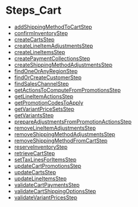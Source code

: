 
# Steps\_Cart

- [addShippingMethodToCartStep](../Steps_Cart/functions/core_flows.Cart.Steps_Cart.addShippingMethodToCartStep/page.mdx)
- [confirmInventoryStep](../Steps_Cart/functions/core_flows.Cart.Steps_Cart.confirmInventoryStep/page.mdx)
- [createCartsStep](../Steps_Cart/functions/core_flows.Cart.Steps_Cart.createCartsStep/page.mdx)
- [createLineItemAdjustmentsStep](../Steps_Cart/functions/core_flows.Cart.Steps_Cart.createLineItemAdjustmentsStep/page.mdx)
- [createLineItemsStep](../Steps_Cart/functions/core_flows.Cart.Steps_Cart.createLineItemsStep/page.mdx)
- [createPaymentCollectionsStep](../Steps_Cart/functions/core_flows.Cart.Steps_Cart.createPaymentCollectionsStep/page.mdx)
- [createShippingMethodAdjustmentsStep](../Steps_Cart/functions/core_flows.Cart.Steps_Cart.createShippingMethodAdjustmentsStep/page.mdx)
- [findOneOrAnyRegionStep](../Steps_Cart/functions/core_flows.Cart.Steps_Cart.findOneOrAnyRegionStep/page.mdx)
- [findOrCreateCustomerStep](../Steps_Cart/functions/core_flows.Cart.Steps_Cart.findOrCreateCustomerStep/page.mdx)
- [findSalesChannelStep](../Steps_Cart/functions/core_flows.Cart.Steps_Cart.findSalesChannelStep/page.mdx)
- [getActionsToComputeFromPromotionsStep](../Steps_Cart/functions/core_flows.Cart.Steps_Cart.getActionsToComputeFromPromotionsStep/page.mdx)
- [getLineItemActionsStep](../Steps_Cart/functions/core_flows.Cart.Steps_Cart.getLineItemActionsStep/page.mdx)
- [getPromotionCodesToApply](../Steps_Cart/functions/core_flows.Cart.Steps_Cart.getPromotionCodesToApply/page.mdx)
- [getVariantPriceSetsStep](../Steps_Cart/functions/core_flows.Cart.Steps_Cart.getVariantPriceSetsStep/page.mdx)
- [getVariantsStep](../Steps_Cart/functions/core_flows.Cart.Steps_Cart.getVariantsStep/page.mdx)
- [prepareAdjustmentsFromPromotionActionsStep](../Steps_Cart/functions/core_flows.Cart.Steps_Cart.prepareAdjustmentsFromPromotionActionsStep/page.mdx)
- [removeLineItemAdjustmentsStep](../Steps_Cart/functions/core_flows.Cart.Steps_Cart.removeLineItemAdjustmentsStep/page.mdx)
- [removeShippingMethodAdjustmentsStep](../Steps_Cart/functions/core_flows.Cart.Steps_Cart.removeShippingMethodAdjustmentsStep/page.mdx)
- [removeShippingMethodFromCartStep](../Steps_Cart/functions/core_flows.Cart.Steps_Cart.removeShippingMethodFromCartStep/page.mdx)
- [reserveInventoryStep](../Steps_Cart/functions/core_flows.Cart.Steps_Cart.reserveInventoryStep/page.mdx)
- [retrieveCartStep](../Steps_Cart/functions/core_flows.Cart.Steps_Cart.retrieveCartStep/page.mdx)
- [setTaxLinesForItemsStep](../Steps_Cart/functions/core_flows.Cart.Steps_Cart.setTaxLinesForItemsStep/page.mdx)
- [updateCartPromotionsStep](../Steps_Cart/functions/core_flows.Cart.Steps_Cart.updateCartPromotionsStep/page.mdx)
- [updateCartsStep](../Steps_Cart/functions/core_flows.Cart.Steps_Cart.updateCartsStep/page.mdx)
- [updateLineItemsStep](../Steps_Cart/functions/core_flows.Cart.Steps_Cart.updateLineItemsStep/page.mdx)
- [validateCartPaymentsStep](../Steps_Cart/functions/core_flows.Cart.Steps_Cart.validateCartPaymentsStep/page.mdx)
- [validateCartShippingOptionsStep](../Steps_Cart/functions/core_flows.Cart.Steps_Cart.validateCartShippingOptionsStep/page.mdx)
- [validateVariantPricesStep](../Steps_Cart/functions/core_flows.Cart.Steps_Cart.validateVariantPricesStep/page.mdx)
